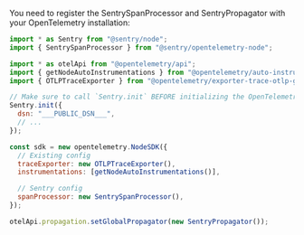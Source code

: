 You need to register the SentrySpanProcessor and SentryPropagator with your OpenTelemetry installation:

```js
import * as Sentry from "@sentry/node";
import { SentrySpanProcessor } from "@sentry/opentelemetry-node";

import * as otelApi from "@opentelemetry/api";
import { getNodeAutoInstrumentations } from "@opentelemetry/auto-instrumentations-node";
import { OTLPTraceExporter } from "@opentelemetry/exporter-trace-otlp-grpc";

// Make sure to call `Sentry.init` BEFORE initializing the OpenTelemetry SDK
Sentry.init({
  dsn: "___PUBLIC_DSN___",
  // ...
});

const sdk = new opentelemetry.NodeSDK({
  // Existing config
  traceExporter: new OTLPTraceExporter(),
  instrumentations: [getNodeAutoInstrumentations()],

  // Sentry config
  spanProcessor: new SentrySpanProcessor(),
});

otelApi.propagation.setGlobalPropagator(new SentryPropagator());
```
